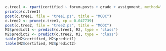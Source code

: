 ```r
c.tree1 <- rpart(certified ~ forum.posts + grade + assignment, method="class", data=M1)
printcp(c.tree1)
post(c.tree1, file = "tree1.ps", title = "MOOC")
c.tree2 <- prune(c.tree1, cp = 0.047739)
post(c.tree2, file = "tree2.ps", title = "MOOC")
M2$predict1 <- predict(c.tree1, M2, type = "class")
M2$predict2 <- predict(c.tree2, M2, type = "class")
table(M2$certified, M2$predict1)
table(M2$certified, M2$predict2)
```

